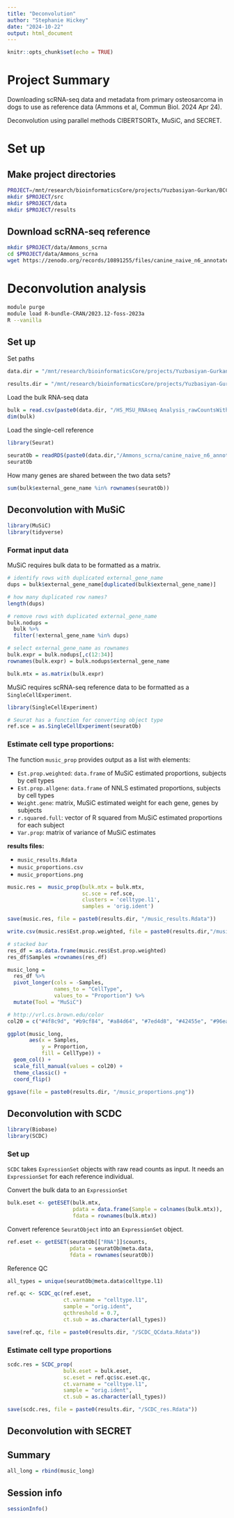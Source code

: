 ```yaml
---
title: "Deconvolution"
author: "Stephanie Hickey"
date: "2024-10-22"
output: html_document
---
```


```r
knitr::opts_chunk$set(echo = TRUE)
```

# Project Summary

Downloading scRNA-seq data and metadata from primary osteosarcoma in dogs to use as reference data (Ammons et al, Commun Biol. 2024 Apr 24).

Deconvolution using parallel methods CIBERTSORTx, MuSiC, and SECRET.

# Set up

## Make project directories
```bash
PROJECT=/mnt/research/bioinformaticsCore/projects/Yuzbasiyan-Gurkan/BCC119_vyg_deconvolution
mkdir $PROJECT/src
mkdir $PROJECT/data
mkdir $PROJECT/results
```

## Download scRNA-seq reference 
```bash
mkdir $PROJECT/data/Ammons_scrna
cd $PROJECT/data/Ammons_scrna
wget https://zenodo.org/records/10891255/files/canine_naive_n6_annotated.rds
```

# Deconvolution analysis

```bash
module purge
module load R-bundle-CRAN/2023.12-foss-2023a
R --vanilla
```

## Set up

Set paths
```r
data.dir = "/mnt/research/bioinformaticsCore/projects/Yuzbasiyan-Gurkan/BCC119_vyg_deconvolution/data"

results.dir = "/mnt/research/bioinformaticsCore/projects/Yuzbasiyan-Gurkan/BCC119_vyg_deconvolution/results"
```

Load the bulk RNA-seq data
```r
bulk = read.csv(paste0(data.dir, "/HS_MSU_RNAseq Analysis_rawCountsWithAnnotations.csv"))
dim(bulk)
```

Load the single-cell reference
```r
library(Seurat)

seuratOb = readRDS(paste0(data.dir,"/Ammons_scrna/canine_naive_n6_annotated.rds"))
seuratOb
```

How many genes are shared between the two data sets?
```r
sum(bulk$external_gene_name %in% rownames(seuratOb))
```

## Deconvolution with MuSiC

```r
library(MuSiC)
library(tidyverse)
```

### Format input data

MuSiC requires bulk data to be formatted as a matrix.
```r
# identify rows with duplicated external_gene_name
dups = bulk$external_gene_name[duplicated(bulk$external_gene_name)]

# how many duplicated row names?  
length(dups)

# remove rows with duplicated external_gene_name
bulk.nodups = 
  bulk %>%
  filter(!external_gene_name %in% dups)

# select external_gene_name as rownames
bulk.expr = bulk.nodups[,c(12:34)]
rownames(bulk.expr) = bulk.nodups$external_gene_name

bulk.mtx = as.matrix(bulk.expr)
```

MuSiC requires scRNA-seq reference data to be formatted as a `SingleCellExperiment`.
```r
library(SingleCellExperiment)

# Seurat has a function for converting object type
ref.sce = as.SingleCellExperiment(seuratOb)
```

### Estimate cell type proportions:

The function `music_prop` provides output as a list with elements:

* `Est.prop.weighted`: `data.frame` of MuSiC estimated proportions, subjects by cell types   
* `Est.prop.allgene`: `data.frame` of NNLS estimated proportions, subjects by cell types   
* `Weight.gene`: matrix, MuSiC estimated weight for each gene, genes by subjects   
* `r.squared.full`: vector of R squared from MuSiC estimated proportions for each subject    
* `Var.prop`: matrix of variance of MuSiC estimates   

**results files:**

* `music_results.Rdata`   
* `music_proportions.csv`   
* `music_proportions.png`    

```r
music.res =  music_prop(bulk.mtx = bulk.mtx, 
                        sc.sce = ref.sce, 
                        clusters = 'celltype.l1',
                        samples = 'orig.ident')

save(music.res, file = paste0(results.dir, "/music_results.Rdata"))

write.csv(music.res$Est.prop.weighted, file = paste0(results.dir,"/music_proportions.csv"))

# stacked bar
res_df = as.data.frame(music.res$Est.prop.weighted)
res_df$Samples =rownames(res_df)

music_long = 
  res_df %>%
  pivot_longer(cols = -Samples,
               names_to = "CellType", 
               values_to = "Proportion") %>%
  mutate(Tool = "MuSiC")

# http://vrl.cs.brown.edu/color
col20 = c("#4f8c9d", "#b9cf84", "#a84d64", "#7ed4d8", "#42455e", "#96ea4e", "#4b3596", "#39eec0", "#f92e5d", "#638123", "#5010c8", "#e4b5ff", "#b34a12", "#f1bb99", "#8d6cf6", "#20f53d", "#ea2db9", "#5281e3", "#31a62e", "#fd8992")

ggplot(music_long, 
       aes(x = Samples, 
           y = Proportion, 
           fill = CellType)) +
  geom_col() +
  scale_fill_manual(values = col20) +
  theme_classic() +
  coord_flip()

ggsave(file = paste0(results.dir, "/music_proportions.png"))
```

## Deconvolution with SCDC

```r
library(Biobase)
library(SCDC)
```

### Set up 

`SCDC` takes `ExpressionSet` objects with raw read counts as input. It needs an `ExpressionSet` for each reference individual.

Convert the bulk data to an `ExpressionSet`
```r
bulk.eset <- getESET(bulk.mtx,
                     pdata = data.frame(Sample = colnames(bulk.mtx)),
                     fdata = rownames(bulk.mtx))
```

Convert reference  `SeuratObject` into an `ExpressionSet` object.
```r

ref.eset <- getESET(seuratOb[["RNA"]]$counts,
                    pdata = seuratOb@meta.data,
                    fdata = rownames(seuratOb))

```

Reference QC
```r
all_types = unique(seuratOb@meta.data$celltype.l1)

ref.qc <- SCDC_qc(ref.eset,
                  ct.varname = "celltype.l1",
                  sample = "orig.ident",
                  qcthreshold = 0.7,
                  ct.sub = as.character(all_types))

save(ref.qc, file = paste0(results.dir, "/SCDC_QCdata.Rdata"))
```

### Estimate cell type proportions

```r
scdc.res = SCDC_prop(
                  bulk.eset = bulk.eset,
                  sc.eset = ref.qc$sc.eset.qc,
                  ct.varname = "celltype.l1",
                  sample = "orig.ident",
                  ct.sub = as.character(all_types))

save(scdc.res, file = paste0(results.dir, "/SCDC_res.Rdata"))
```

## Deconvolution with SECRET

## Summary
```r
all_long = rbind(music_long)
```


## Session info
```r
sessionInfo()
```

